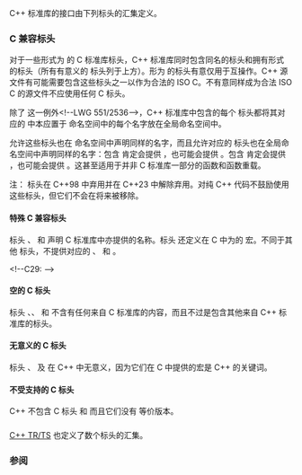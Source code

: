 {{title|C++ 标准库头}}
{{cpp/header/navbar}}

C++ 标准库的接口由下列标头的汇集定义。

{{dsc begin}}

{{dsc h1|多功能标头}}
{{dsc inc|cpp/header/dsc cstdlib}}
{{dsc inc|cpp/header/dsc execution}}

{{dsc h1|语言支持库}}
{{dsc inc|cpp/header/dsc cfloat}}
{{dsc inc|cpp/header/dsc climits}}
{{dsc inc|cpp/header/dsc compare}}
{{dsc inc|cpp/header/dsc contracts}}
{{dsc inc|cpp/header/dsc coroutine}}
{{dsc inc|cpp/header/dsc csetjmp}}
{{dsc inc|cpp/header/dsc csignal}}
{{dsc inc|cpp/header/dsc cstdarg}}
{{dsc inc|cpp/header/dsc cstddef}}
{{dsc inc|cpp/header/dsc cstdint}}
{{dsc inc|cpp/header/dsc exception}}
{{dsc inc|cpp/header/dsc initializer_list}}
{{dsc inc|cpp/header/dsc limits}}
{{dsc inc|cpp/header/dsc new}}
{{dsc inc|cpp/header/dsc source_location}}
{{dsc inc|cpp/header/dsc stdfloat}}
{{dsc inc|cpp/header/dsc typeindex}}
{{dsc inc|cpp/header/dsc typeinfo}}
{{dsc inc|cpp/header/dsc version}}

{{dsc h1|概念库}}
{{dsc inc|cpp/header/dsc concepts}}

{{dsc h1|诊断库}}
{{dsc inc|cpp/header/dsc cassert}}
{{dsc inc|cpp/header/dsc cerrno}}
{{dsc inc|cpp/header/dsc debugging}}
{{dsc inc|cpp/header/dsc stacktrace}}
{{dsc inc|cpp/header/dsc stdexcept}}
{{dsc inc|cpp/header/dsc system_error}}

{{dsc h1|内存管理库}}
{{dsc inc|cpp/header/dsc memory}}
{{dsc inc|cpp/header/dsc memory_resource}}
{{dsc inc|cpp/header/dsc scoped_allocator}}

{{dsc h1|元编程库}}
{{dsc inc|cpp/header/dsc ratio}}
{{dsc inc|cpp/header/dsc type_traits}}

{{dsc h1|通用工具库}}
{{dsc inc|cpp/header/dsc any}}
{{dsc inc|cpp/header/dsc bit}}
{{dsc inc|cpp/header/dsc bitset}}
{{dsc inc|cpp/header/dsc expected}}
{{dsc inc|cpp/header/dsc functional}}
{{dsc inc|cpp/header/dsc optional}}
{{dsc inc|cpp/header/dsc tuple}}
{{dsc inc|cpp/header/dsc utility}}
{{dsc inc|cpp/header/dsc variant}}

{{dsc h1|容器库}}
{{dsc inc|cpp/header/dsc array}}
{{dsc inc|cpp/header/dsc deque}}
{{dsc inc|cpp/header/dsc flat_map}}
{{dsc inc|cpp/header/dsc flat_set}}
{{dsc inc|cpp/header/dsc forward_list}}
{{dsc inc|cpp/header/dsc hive}}
{{dsc inc|cpp/header/dsc inplace_vector}}
{{dsc inc|cpp/header/dsc list}}
{{dsc inc|cpp/header/dsc map}}
{{dsc inc|cpp/header/dsc mdspan}}
{{dsc inc|cpp/header/dsc queue}}
{{dsc inc|cpp/header/dsc set}}
{{dsc inc|cpp/header/dsc span}}
{{dsc inc|cpp/header/dsc stack}}
{{dsc inc|cpp/header/dsc unordered_map}}
{{dsc inc|cpp/header/dsc unordered_set}}
{{dsc inc|cpp/header/dsc vector}}

{{dsc h1|迭代器库}}
{{dsc inc|cpp/header/dsc iterator}}

{{dsc h1|范围库}}
{{dsc inc|cpp/header/dsc generator}}
{{dsc inc|cpp/header/dsc ranges}}

{{dsc h1|算法库}}
{{dsc inc|cpp/header/dsc algorithm}}
{{dsc inc|cpp/header/dsc numeric}}

{{dsc h1|字符串库}}
{{dsc inc|cpp/header/dsc cstring}}
{{dsc inc|cpp/header/dsc string}}
{{dsc inc|cpp/header/dsc string_view}}

{{dsc h1|文本处理库}}
{{dsc inc|cpp/header/dsc cctype}}
{{dsc inc|cpp/header/dsc charconv}}
{{dsc inc|cpp/header/dsc clocale}}
{{dsc inc|cpp/header/dsc codecvt}}
{{dsc inc|cpp/header/dsc cuchar}}
{{dsc inc|cpp/header/dsc cwchar}}
{{dsc inc|cpp/header/dsc cwctype}}
{{dsc inc|cpp/header/dsc format}}
{{dsc inc|cpp/header/dsc locale}}
{{dsc inc|cpp/header/dsc regex}}
{{dsc inc|cpp/header/dsc text_encoding}}

{{dsc h1|数值库}}
{{dsc inc|cpp/header/dsc cfenv}}
{{dsc inc|cpp/header/dsc cmath}}
{{dsc inc|cpp/header/dsc complex}}
{{dsc inc|cpp/header/dsc linalg}}
{{dsc inc|cpp/header/dsc numbers}}
{{dsc inc|cpp/header/dsc random}}
{{dsc inc|cpp/header/dsc simd}}
{{dsc inc|cpp/header/dsc valarray}}

{{dsc h1|日期时间库}}
{{dsc inc|cpp/header/dsc chrono}}
{{dsc inc|cpp/header/dsc ctime}}

{{dsc h1|输入/输出库}}
{{dsc inc|cpp/header/dsc cinttypes}}
{{dsc inc|cpp/header/dsc cstdio}}
{{dsc inc|cpp/header/dsc filesystem}}
{{dsc inc|cpp/header/dsc fstream}}
{{dsc inc|cpp/header/dsc iomanip}}
{{dsc inc|cpp/header/dsc ios}}
{{dsc inc|cpp/header/dsc iosfwd}}
{{dsc inc|cpp/header/dsc iostream}}
{{dsc inc|cpp/header/dsc istream}}
{{dsc inc|cpp/header/dsc ostream}}
{{dsc inc|cpp/header/dsc print}}
{{dsc inc|cpp/header/dsc spanstream}}
{{dsc inc|cpp/header/dsc sstream}}
{{dsc inc|cpp/header/dsc streambuf}}
{{dsc inc|cpp/header/dsc strstream}}
{{dsc inc|cpp/header/dsc syncstream}}

{{dsc h1|并发支持库}}
{{dsc inc|cpp/header/dsc atomic}}
{{dsc inc|cpp/header/dsc barrier}}
{{dsc inc|cpp/header/dsc condition_variable}}
{{dsc inc|cpp/header/dsc future}}
{{dsc inc|cpp/header/dsc hazard_pointer}}
{{dsc inc|cpp/header/dsc latch}}
{{dsc inc|cpp/header/dsc mutex}}
{{dsc inc|cpp/header/dsc rcu}}
{{dsc inc|cpp/header/dsc semaphore}}
{{dsc inc|cpp/header/dsc shared_mutex}}
{{dsc inc|cpp/header/dsc stop_token}}
{{dsc inc|cpp/header/dsc thread}}
{{dsc end}}

===C 兼容标头===
对于一些形式为 {{tt|''xxx''.h}} 的 C 标准库标头，C++ 标准库同时包含同名的标头和拥有形式 {{tt|c''xxx''}} 的标头（所有有意义的 {{tt|c''xxx''}} 标头列于上方）。形为 {{tt|''xxx''.h}} 的标头有意仅用于互操作。C++ 源文件有可能需要包含这些标头之一以作为合法的 ISO C。不有意同样成为合法 ISO C 的源文件不应使用任何 C 标头。

除了 {{rlt|ccomplex|complex.h}} 这一例外{{mark unreviewed dr|LWG}}&lt;!--LWG 551/2536--&gt;，C++ 标准库中包含的每个 {{tt|''xxx''.h}} 标头都将其对应的 {{tt|c''xxx''}} 中本应置于 {{c|std}} 命名空间中的每个名字放在全局命名空间中。

允许这些标头也在 {{c|std}} 命名空间中声明同样的名字，而且允许对应的 {{tt|c''xxx''}} 标头也在全局命名空间中声明同样的名字：包含 {{header|cstdlib}} 肯定会提供 {{lc|std::malloc}}，也可能会提供 {{c/core|::malloc}}。包含 {{header|stdlib.h|lang=c}} 肯定会提供 {{c/core|::malloc}}，也可能会提供 {{lc|std::malloc}}。这甚至适用于并非 C 标准库一部分的函数和函数重载。

注：{{tt|''xxx''.h}} 标头在 C++98 中弃用并在 C++23 中解除弃用。对纯 C++ 代码不鼓励使用这些标头，但它们不会在将来被移除。

{{dsc begin}}
{{dsc inc|cpp/header/dsc assert.h}}
{{dsc inc|cpp/header/dsc ctype.h}}
{{dsc inc|cpp/header/dsc errno.h}}
{{dsc inc|cpp/header/dsc fenv.h}}
{{dsc inc|cpp/header/dsc float.h}}
{{dsc inc|cpp/header/dsc inttypes.h}}
{{dsc inc|cpp/header/dsc limits.h}}
{{dsc inc|cpp/header/dsc locale.h}}
{{dsc inc|cpp/header/dsc math.h}}
{{dsc inc|cpp/header/dsc setjmp.h}}
{{dsc inc|cpp/header/dsc signal.h}}
{{dsc inc|cpp/header/dsc stdarg.h}}
{{dsc inc|cpp/header/dsc stddef.h}}
{{dsc inc|cpp/header/dsc stdint.h}}
{{dsc inc|cpp/header/dsc stdio.h}}
{{dsc inc|cpp/header/dsc stdlib.h}}
{{dsc inc|cpp/header/dsc string.h}}
{{dsc inc|cpp/header/dsc time.h}}
{{dsc inc|cpp/header/dsc uchar.h}}
{{dsc inc|cpp/header/dsc wchar.h}}
{{dsc inc|cpp/header/dsc wctype.h}}
{{dsc end}}

====特殊 C 兼容标头====
标头 {{header|stdatomic.h|lang=c}}、{{header|stdbit.h|lang=c}} 和 {{header|stdckdint.h|lang=c}} 声明 C 标准库中亦提供的名称。标头 {{header|stdatomic.h|lang=c}} 还定义在 C 中为{{lt|c/keyword|关键词}}的 {{ltt|c/keyword/_Atomic}} 宏。不同于其他 {{tt|&amp;lt;''xxx''.h&amp;gt;}} 标头，不提供对应的 {{tt|&lt;cstdatomic&gt;}}、{{tt|&lt;cstdbit&gt;}} 和 {{tt|&lt;cstdckdint&gt;}}。

{{dsc begin}}
{{dsc inc|cpp/header/dsc stdatomic.h}}
{{dsc inc|cpp/header/dsc stdbit.h}}
{{dsc inc|cpp/header/dsc stdckdint.h}}&lt;!--C29:
{{dsc inc|cpp/header/dsc stdmchar.h}}--&gt;
{{dsc end}}

====空的 C 标头====
标头 {{header|complex.h|lang=c}}、{{header|ccomplex}}、{{header|tgmath.h|lang=c}} 和 {{header|ctgmath}} 不含有任何来自 C 标准库的内容，而且不过是包含其他来自 C++ 标准库的标头。

{{dsc begin}}
{{dsc inc|cpp/header/dsc ccomplex}}
{{dsc inc|cpp/header/dsc complex.h}}
{{dsc inc|cpp/header/dsc ctgmath}}
{{dsc inc|cpp/header/dsc tgmath.h}}
{{dsc end}}

====无意义的 C 标头====
标头 {{header|ciso646}}、{{header|cstdalign}} 及 {{header|cstdbool}} 在 C++ 中无意义，因为它们在 C 中提供的宏是 C++ 的关键词。

{{dsc begin}}
{{dsc inc|cpp/header/dsc ciso646}}
{{dsc inc|cpp/header/dsc cstdalign}}
{{dsc inc|cpp/header/dsc cstdbool}}
{{dsc inc|cpp/header/dsc iso646.h}}
{{dsc inc|cpp/header/dsc stdalign.h}}
{{dsc inc|cpp/header/dsc stdbool.h}}
{{dsc end}}

====不受支持的 C 标头====
C++ 不包含 C 标头 {{rev inl|until=c++23|{{header|stdatomic.h|lang=c}}、}}{{header|stdnoreturn.h|lang=c}} 和 {{header|threads.h|lang=c}} 而且它们没有 {{tt|c''xxx''}} 等价版本。

==={{rl|experimental|实验性库}}===
[[cpp/experimental|C++ TR/TS]] 也定义了数个标头的汇集。

===参阅===
{{dsc begin}}
{{dsc see c|c/header|C 标准库头|nomono=true}}
{{dsc end}}

{{langlinks|ar|de|en|es|fr|it|ja|pt|ru}}